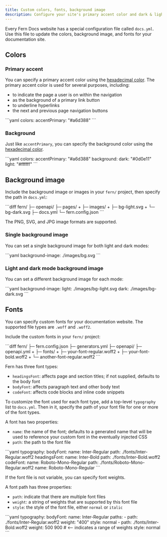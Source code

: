 ---
title: Custom colors, fonts, background image
description: Configure your site's primary accent color and dark & light mode background colors; dark & light mode background image; and fonts for headings, body, and code.
---

Every Fern Docs website has a special configuration file called `docs.yml`. Use this file to update the colors, background image, and fonts for your documentation site.

## Colors

### Primary accent

You can specify a primary accent color using the [hexadecimal color](https://www.w3schools.com/colors/colors_hexadecimal.asp). The primary accent color is used for several purposes, including:

- to indicate the page a user is on within the navigation
- as the background of a primary link button
- to underline hyperlinks
- the next and previous page navigation buttons

<CodeBlock title="docs.yml">
```yaml
colors:
  accentPrimary: "#a6d388"
```
</CodeBlock>

### Background

Just like `accentPrimary`, you can specify the background color using the [hexadecimal color](https://www.w3schools.com/colors/colors_hexadecimal.asp).

<CodeBlock title="docs.yml">
```yaml
colors:
  accentPrimary: "#a6d388"
  background:
    dark: "#0d0e11"
    light: "#ffffff"
```
</CodeBlock>

## Background image

Include the background image or images in your `fern/` project, then specify the path in `docs.yml`:

<CodeBlock title="Example custom background images">
```diff
  fern/
  ├─ openapi/
  ├─ pages/
+ ├─ images/
+   ├─ bg-light.svg
+   └─ bg-dark.svg
  ├─ docs.yml
  └─ fern.config.json
```
</CodeBlock>

The PNG, SVG, and JPG image formats are supported.

### Single background image

You can set a single background image for both light and dark modes:

<CodeBlock title="docs.yml">
```yaml
background-image: ./images/bg.svg
```
</CodeBlock>

### Light and dark mode background image

You can set a different background image for each mode:

<CodeBlock title="docs.yml">
```yaml
background-image:
  light: ./images/bg-light.svg
  dark: ./images/bg-dark.svg
```
</CodeBlock>

## Fonts

You can specify custom fonts for your documentation website. The supported file types are `.woff` and `.woff2`.

Include the custom fonts in your `fern/` project:

<CodeBlock title="Example custom fonts">
```diff
  fern/
  ├─ fern.config.json
  ├─ generators.yml
  ├─ openapi/
    ├─ openapi.yml
+ ├─ fonts/
+   ├─ your-font-regular.woff2
+   ├─ your-font-bold.woff2
+   └─ another-font-regular.woff2
```
</CodeBlock>

Fern has three font types:
- `headingsFont`: affects page and section titles; if not supplied, defaults to the body font
- `bodyFont`: affects paragraph text and other body text
- `codeFont`: affects code blocks and inline code snippets

To customize the font used for each font type, add a top-level `typography` list to `docs.yml`. Then in it, specify the path of your font file for one or more of the font types.

A font has two properties:
- `name`: the name of the font; defaults to a generated name that will be used to reference your custom font in the eventually injected CSS
- `path`: the path to the font file

<CodeBlock title="Example of specifying custom fonts in docs.yml">
```yaml
typography:
  bodyFont:
    name: Inter-Regular
    path: ./fonts/Inter-Regular.woff2
  headingsFont:
    name: Inter-Bold
    path: ./fonts/Inter-Bold.woff2
  codeFont: 
    name: Roboto-Mono-Regular
    path:  ./fonts/Roboto-Mono-Regular.woff2
    name: Roboto-Mono-Regular
```
</CodeBlock>

If the font file is not variable, you can specify font weights.

A font path has three properties:
- `path`: indicate that there are multiple font files
- `weight`: a string of weights that are supported by this font file
- `style`: the style of the font file, either `normal` or `italic`

<CodeBlock title="Example of specifying font weights in docs.yml">
```yaml
typography:
  bodyFont:
    name: Inter-Regular
    paths:
      - path: ./fonts/Inter-Regular.woff2
        weight: "400"
        style: normal
      - path: ./fonts/Inter-Bold.woff2
        weight: 500 900 # <-- indicates a range of weights
        style: normal
```        
</CodeBlock>